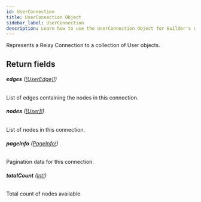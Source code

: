 ```yaml
---
id: UserConnection
title: UserConnection Object
sidebar_label: UserConnection
description: Learn how to use the UserConnection Object for Builder's API.
---
```


Represents a Relay Connection to a collection of User objects.

## Return fields

###### <b>edges</b> ([[UserEdge]!](/docs/composer/builder/api/schema/object/UserEdge.mdx))

List of edges containing the nodes in this connection.

###### <b>nodes</b> ([[User]!](/docs/composer/builder/api/schema/object/User.mdx))

List of nodes in this connection.

###### <b>pageInfo</b> ([PageInfo!](/docs/composer/builder/api/schema/object/PageInfo.mdx))

Pagination data for this connection.

###### <b>totalCount</b> ([Int!](/docs/composer/builder/api/schema/scalar/Int.mdx))

Total count of nodes available.
